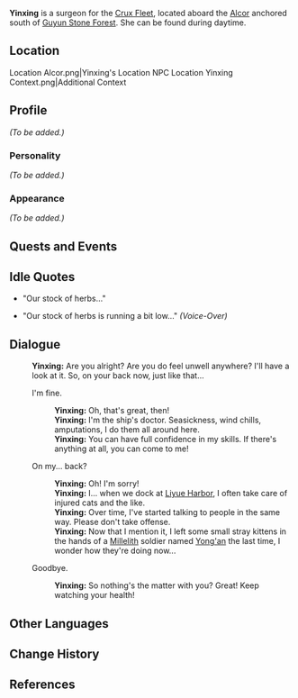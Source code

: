 {{Meta
<!-- REMOVE THIS TEMPLATE AFTER ADDING MISSING INFO -->
|missing_NPC_profile  = yes
}}
{{Character Infobox
|image            = NPC Yinxing.png
|type             = NPC
|region           = Liyue
|affiliation      = Crux Fleet
|title            = Surgeon at Sea
|voiceJP          = [http://amuleto.jp/talents/fukutajunna.html Junna Fukuta (福田純梨)]<ref>Amuleto: [http://amuleto.jp/talents/fukutajunna.html JP VA's Profile]</ref>
}}
'''Yinxing''' is a surgeon for the [[Crux Fleet]], located aboard the [[Alcor]] anchored south of [[Guyun Stone Forest]]. She can be found during daytime.

==Location==
<gallery hideaddbutton="true" captionalign="center">
Location Alcor.png|Yinxing's Location
NPC Location Yinxing Context.png|Additional Context
</gallery>

==Profile==
<!-- detailed story/lore information goes here -->
''(To be added.)''

===Personality===
''(To be added.)''

===Appearance===
''(To be added.)''

==Quests and Events==
{{Quest Appearances}}

==Idle Quotes==
*"Our stock of herbs..."
*{{A|VO Yinxing 01.ogg}} "Our stock of herbs is running a bit low..." ''(Voice-Over)''

==Dialogue==
{{Dialogue start}}
:'''Yinxing:''' Are you alright? Are you do<!--sic--> feel unwell anywhere? I'll have a look at it. So, on your back now, just like that...
:{{DIcon}} I'm fine.
::'''Yinxing:''' Oh, that's great, then!
::'''Yinxing:''' I'm the ship's doctor. Seasickness, wind chills, amputations, I do them all around here.
::'''Yinxing:''' You can have full confidence in my skills. If there's anything at all, you can come to me!
:{{DIcon}} On my... back?
::'''Yinxing:''' Oh! I'm sorry!
::'''Yinxing:''' I... when we dock at [[Liyue Harbor]], I often take care of injured cats and the like.
::'''Yinxing:''' Over time, I've started talking to people in the same way. Please don't take offense.
::'''Yinxing:''' Now that I mention it, I left some small stray kittens in the hands of a [[Millelith]] soldier named [[Yong'an]] the last time, I wonder how they're doing now...
:{{DIcon}} Goodbye.
::'''Yinxing:''' So nothing's the matter with you? Great! Keep watching your health!
{{Dialogue end}}

==Other Languages==
{{Other Languages
|default_hidden = 1
|en      = Yinxing
|zhs     = 银杏
|zhs_rm  = Yínxìng
|zht     = 銀杏
|zht_rm  = Yínxìng
|ja      = 銀杏
|ja_rm   = Ichou
|ko      = 은심
|ko_rm   = Eunsim
|es      = Yinxing
|fr      = Yinxing
|ru      = Инь Син
|th      = Yinxing
|vi      = Yinxing
|de      = Yinxing
|id      = Yinxing
|pt      = Yinxing
}}

==Change History==
{{Change History|1.0}}

==References==
{{Reflist}}